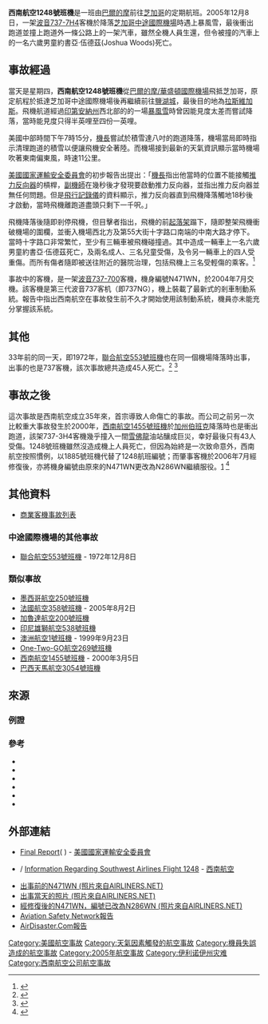 {{Infobox Airliner accident|name=西南航空1248號班機|
image=Southwest Airlines Flight 1248 -1.jpg |
caption = 在芝加哥中途國際機場衝出跑道，停在附近公路交匯處的西南航空1248號班機|
Date=2005年12月8日 |
Type=暴風雪中衝出跑道|
Site={{USA}}[[芝加哥中途國際機場|芝加哥中途國際機場]] |
Fatalities=1 (地面) |
Injuries=12 |
Aircraft Type=[[波音737|波音737-7H4]] |
Operator=[[西南航空|西南航空]] |
Tail Number=N471WN|
Origin={{USA}}[[巴尔的摩/华盛顿瑟古德·马歇尔国际机场|巴的摩爾-華盛頓國際機場]]|
StopoverA={{USA}}[[芝加哥中途國際機場|芝加哥中途國際機場]]|
Last stopover={{USA}}[[鹽湖城國際機場|鹽湖城國際機場]]|
Destination={{USA}}[[拉斯維加斯|拉斯維加斯]][[麦卡伦国际机场|麦卡伦国际机场]]|
Passengers=98|
Crew=5 |
Survivors = 103 (全機人員) |
}}

'''西南航空1248號班機'''是一班由[[巴爾的摩|巴爾的摩]]前往[[芝加哥|芝加哥]]的定期航班。2005年12月8日，一架[[波音737|波音737-7H4]]客機於降落[[芝加哥中途國際機場|芝加哥中途國際機場]]時遇上暴風雪，最後衝出跑道並撞上跑道外一條公路上的一架汽車，雖然全機人員生還，但令被撞的汽車上的一名六歲男童約書亞‧伍德茲(Joshua Woods)死亡。

==事故經過==

當天是星期四，'''西南航空1248號班機'''從[[巴爾的摩/華盛頓國際機場|巴爾的摩/華盛頓國際機場]]飛抵芝加哥，原定航程於抵達芝加哥中途國際機場後再繼續前往[[鹽湖城|鹽湖城]]，最後目的地為[[拉斯維加斯|拉斯維加斯]]。飛機航道經過[[印第安納州|印第安納州]]西北部的的一場[[暴風雪|暴風雪]]時曾因能見度太差而嘗試降落，當時能見度只得半英哩至四份一英哩。 

美國中部時間下午7時15分，[[機長|機長]]嘗試於積雪達八吋的跑道降落，機場當局即時指示清理跑道的積雪以便讓飛機安全著陸。而機場接到最新的天氣資訊顯示當時機場吹著東南偏東風，時速11公里。

[[美國國家運輸安全委員會|美國國家運輸安全委員會]]的初步報告出提出：「[[機長|機長]]指出他當時的位置不能接觸[[推力反向器|推力反向器]]的槓桿，[[副機師|副機師]]在幾秒後才發現要啟動推力反向器，並指出推力反向器並無任何問題。但是[[飛航資料記錄器|飛行記錄儀]]的資料顯示，推力反向器直到飛機降落觸地18秒後才啟動，當時飛機離跑道盡頭只剩下一千呎。」

飛機降落後隨即剎停飛機，但目擊者指出，飛機的前[[起落架|起落架]]蹋下，隨即整架飛機衝破機場的圍欄，並衝入機場西北方及第55大街十字路口南端的中南大路才停下。當時十字路口非常繁忙，至少有三輛車被飛機碰撞過。其中造成一輛車上一名六歲男童約書亞‧伍德茲死亡，及兩名成人、三名兒童受傷，及令另一輛車上的四人受重傷。而所有傷者隨即被送往附近的醫院治理，包括飛機上三名受輕傷的乘客。<ref name="20051209 BBC">{{cite news
  | last = 
  | first = 
  | coauthors = 
  | title = Boy dies as jet skids off runway
  | work = 
  | pages = 
  | language = 
  | publisher = [[British_Broadcasting_Company|British Broadcasting Company]]
  | date = 2005-12-09
  | url = http://news.bbc.co.uk/1/hi/world/americas/4512360.stm
  | accessdate = 2006-12-07
  | archive-date = 2008-12-28
  | archive-url = https://web.archive.org/web/20081228020033/http://news.bbc.co.uk/1/hi/world/americas/4512360.stm
  | dead-url = no
  }}</ref>

事故中的客機，是一架[[波音737|波音737-700]]客機，機身編號N471WN，於2004年7月交機。該客機是第三代波音737客机（即737NG），機上裝載了最新式的剎車制動系統。報告中指出西南航空在事故發生前不久才開始使用該制動系統，機員亦未能充分掌握該系統。

==其他==
33年前的同一天，即1972年，[[聯合航空553號班機|聯合航空553號班機]]也在同一個機場降落時出事，出事的也是737客機，該次事故總共造成45人死亡。<ref name="UAL553 NTSB">{{cite web
  | title = Aircraft Accident Report, United Air Lines, Inc., Boeing 737, N9031U
  | publisher = [[National_Transportation_Safety_Board|National Transportation Safety Board]]
  | date = 1973-08-29
  | url = http://amelia.db.erau.edu/reports/ntsb/aar/AAR73-16.pdf
  | format = [[PDF|PDF]]
  | accessdate = 2006-12-07
  | deadurl = yes
  | archiveurl = https://web.archive.org/web/20070620171338/http://amelia.db.erau.edu/reports/ntsb/aar/AAR73-16.pdf
  | archivedate = 2007-06-20
  }}</ref>
<ref name="UAL553 AirDisaster">{{cite web
  | title = AirDisaster.Com Accident Database: Accident Synopsis 12081972
  | publisher = [http://www.airdisaster.net AirDisaster.net]
  | url = http://www.airdisaster.com/cgi-bin/view_details.cgi?date=12081972&reg=N9031U&airline=United+Airlines
  | accessdate = 2006-12-14
  | archive-date = 2013-05-11
  | archive-url = https://web.archive.org/web/20130511001219/http://www.airdisaster.com/cgi-bin/view_details.cgi?date=12081972&reg=N9031U&airline=United+Airlines
  | dead-url = yes
  }}</ref>

==事故之後==
這次事故是西南航空成立35年來，首宗導致人命傷亡的事故。而公司之前另一次比較重大事故發生於2000年，[[西南航空1455號班機|西南航空1455號班機]]於[[加州|加州]][[伯班克_(加利福尼亚州)|伯班克]]降落時也是衝出跑道，該架737-3H4客機幾乎撞入一間[[雪佛龍|雪佛龍]]油站釀成巨災，幸好最後只有43人受傷。1248號班機雖然沒造成機上人員死亡，但因為始終是一次致命意外，西南航空按照慣例，以1885號班機代替了1248航班編號；而肇事客機於2006年7月經修復後，亦將機身編號由原來的N471WN更改為N286WN繼續服役。[https://web.archive.org/web/20071204005759/http://registry.faa.gov/aircraftinquiry/NNumSQL.asp?NNumbertxt=286WN] <ref name="N286WN">{{cite web
 |title       = N-number Inquiry Results
 |publisher   = [[United_States|United States]] [[Federal_Aviation_Administration|Federal Aviation Administration]]
 |date        = 2006-12-07
 |url         = http://registry.faa.gov/aircraftinquiry/NNumSQL.asp?NNumbertxt=286WN
 |format      = [[HTML|HTML]]
 |accessdate  = 2006-12-07
 |archiveurl  = https://web.archive.org/web/20071204005759/http://registry.faa.gov/aircraftinquiry/NNumSQL.asp?NNumbertxt=286WN
 |archivedate = 2007-12-04
 |deadurl     = yes
}}</ref>

==其他資料==
*[[商業客機事故列表|商業客機事故列表]]

===中途國際機場的其他事故===
*[[聯合航空553號班機|聯合航空553號班機]] - 1972年12月8日

===類似事故===
*[[墨西哥航空250號班機|墨西哥航空250號班機]]
*[[法國航空358號班機|法國航空358號班機]] - 2005年8月2日
*[[加魯達航空200號班機|加魯達航空200號班機]]
*[[印尼|印尼]][[雄獅航空538號班機|雄獅航空538號班機]]
*[[澳洲航空1號班機|澳洲航空1號班機]] - 1999年9月23日
*[[One-Two-GO航空269號班機|One-Two-GO航空269號班機]]
*[[西南航空1455號班機|西南航空1455號班機]] - 2000年3月5日
*[[巴西天馬航空3054號班機|巴西天馬航空3054號班機]]

==來源==
===例證===
{{reflist}}

===參考===
*{{cite news|url=http://www.cnn.com/2005/US/12/08/chicago.airplane/index.html|title=Boy killed after plane skids off runway|publisher=CNN|date=2005-12-08|accessdate=2008-09-21|archive-date=2021-01-16|archive-url=https://web.archive.org/web/20210116034914/http://www.cnn.com/2005/US/12/08/chicago.airplane/index.html|dead-url=no}}
*{{cite news|url=http://www.nbc5.com/news/5496914/detail.html?z=dp&dpswid=2265994&dppid=65194|title=Boy Killed After Plane Skids Off Runway|publisher=Associated Press|date=2005-12-08|access-date=2008-09-21|archive-url=https://web.archive.org/web/20071204023038/http://www.nbc5.com/news/5496914/detail.html?z=dp&dpswid=2265994&dppid=65194|archive-date=2007-12-04|dead-url=yes}}
*{{cite news|url=http://www.chicagotribune.com/news/local/chi-051208midway,1,5533660.story?coll=chi-news-hed|title=Airplane's nose gear breaks off in crash|publisher=Chicago Tribune|date=2005-12-08}}{{Dead link|date=2018年7月 |bot=InternetArchiveBot |fix-attempted=yes }}
*{{cite news|url=http://news.bbc.co.uk/1/hi/world/americas/4512360.stm|title=Boy dies as jet skids off runway|publisher=BBC|date=2005-12-08|accessdate=2008-09-21|archive-date=2008-12-28|archive-url=https://web.archive.org/web/20081228020033/http://news.bbc.co.uk/1/hi/world/americas/4512360.stm|dead-url=no}}
*{{cite news|url=http://www.cnn.com/2006/TRAVEL/12/07/runway.safety.ap/index.html|title=NTSB urges pilots to change landing distance calculations|publisher=CNN|date=2006-12-07|accessdate=2008-09-21|archive-date=2007-01-04|archive-url=https://web.archive.org/web/20070104085455/http://www.cnn.com/2006/TRAVEL/12/07/runway.safety.ap/index.html|dead-url=no}}
*{{cite press release
|title=NTSB UPDATE ON SOUTHWEST AIRLINES RUNWAY OVERRUN AT MIDWAY AIRPORT
|publisher=[[NTSB|NTSB]]
|date=2005-12-15
|url=http://www.ntsb.gov/Pressrel/2005/051215.htm
|accessdate=2006-01-03
|archive-date=2006-01-06
|archive-url=https://web.archive.org/web/20060106114733/http://www.ntsb.gov/pressrel/2005/051215.htm
|dead-url=no
}}

==外部連結==
* {{en}} [http://www.ntsb.gov/doclib/reports/2007/AAR0706.pdf Final Report]( {{WebCite|url=https://www.webcitation.org/6EBYSSVds?url=http://www.ntsb.gov/doclib/reports/2007/AAR0706.pdf |date=20130204174009 |dateformat=iso }}) - [[美國國家運輸安全委員會|美國國家運輸安全委員會]]
* {{en}}/{{es}} [https://web.archive.org/web/20051211061131/http://www.southwest.com/flt1248/flt1248_index.html Information Regarding Southwest Airlines Flight 1248] - [[西南航空|西南航空]]
*[http://www.airliners.net/photo/Southwest-Airlines/Boeing-737-7H4/0989252/L/&tbl=photo_info&photo_nr=6&sok=keyword_%28%5C%27%2B%5C%22N471WN%5C%22%5C%27_IN_BOOLEAN_MODE%29%29_&sort=_order_by_photo_id_DESC_&prev_id=0989469&next_id=0982375 出事前的N471WN (照片來自AIRLINERS.NET)] {{Wayback|url=http://www.airliners.net/photo/Southwest-Airlines/Boeing-737-7H4/0989252/L/%26tbl%3Dphoto_info%26photo_nr%3D6%26sok%3Dkeyword_%28%5C%27%2B%5C%22N471WN%5C%22%5C%27_IN_BOOLEAN_MODE%29%29_%26sort%3D_order_by_photo_id_DESC_%26prev_id%3D0989469%26next_id%3D0982375 |date=20160305021229 }}
*[http://www.airliners.net/photo/Southwest-Airlines/Boeing-737-7H4/0975371/L/&tbl=photo_info&photo_nr=11&sok=keyword_%28%5C%27%2B%5C%22N471WN%5C%22%5C%27_IN_BOOLEAN_MODE%29%29_&sort=_order_by_photo_id_DESC_&prev_id=0975630&next_id=0954330 出事當天的照片 (照片來自AIRLINERS.NET)]
*[http://www.airliners.net/photo/Southwest-Airlines/Boeing-737-7H4/1308819/L/&tbl=photo_info&photo_nr=1&sok=keyword_%28%5C%27%2B%5C%22N471WN%5C%22%5C%27_IN_BOOLEAN_MODE%29%29_&sort=_order_by_photo_id_DESC_&prev_id=&next_id=1229072 經修復後的N471WN，編號已改為N286WN (照片來自AIRLINERS.NET)]
*[http://aviation-safety.net/database/record.php?id=20051208-0 Aviation Safety Network報告] {{Wayback|url=http://aviation-safety.net/database/record.php?id=20051208-0 |date=20210214073059 }}
*[http://www.airdisaster.com/cgi-bin/view_details.cgi?date=12082005&reg=N471WN&airline=Southwest+Airlines AirDisaster.Com報告] {{Wayback|url=http://www.airdisaster.com/cgi-bin/view_details.cgi?date=12082005&reg=N471WN&airline=Southwest+Airlines |date=20140228063734 }}

{{coord|41|47|32.7|N|87|45|44.4|W|region:US-IL_type:landmark|display=title}}
{{2005年航空事故}}

[[Category:美國航空事故|Category:美國航空事故]]
[[Category:天氣因素觸發的航空事故|Category:天氣因素觸發的航空事故]]
[[Category:機員失誤造成的航空事故|Category:機員失誤造成的航空事故]]
[[Category:2005年航空事故|Category:2005年航空事故]]
[[Category:伊利诺伊州灾难|Category:伊利诺伊州灾难]]
[[Category:西南航空公司航空事故|Category:西南航空公司航空事故]]